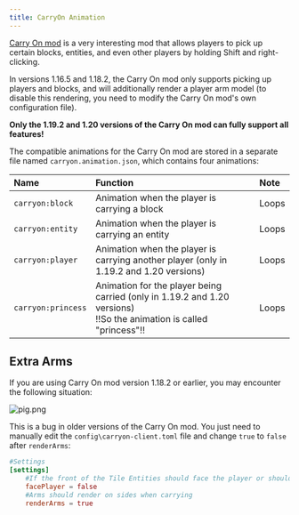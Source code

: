 ```yaml
---
title: CarryOn Animation
---
```


[Carry On mod](https://curseforge.com/minecraft/mc-mods/carry-on) is a very interesting mod that allows players to pick up certain blocks, entities, and even other players by holding Shift and right-clicking.

In versions 1.16.5 and 1.18.2, the Carry On mod only supports picking up players and blocks, and will additionally render a player arm model (to disable this rendering, you need to modify the Carry On mod's own configuration file).

**Only the 1.19.2 and 1.20 versions of the Carry On mod can fully support all features!**

The compatible animations for the Carry On mod are stored in a separate file named `carryon.animation.json`, which contains four animations:

| Name               | Function                                                                                                                | Note  |
| :----------------- | :---------------------------------------------------------------------------------------------------------------------- | :---- |
| `carryon:block`    | Animation when the player is carrying a block                                                                           | Loops |
| `carryon:entity`   | Animation when the player is carrying an entity                                                                         | Loops |
| `carryon:player`   | Animation when the player is carrying another player (only in 1.19.2 and 1.20 versions)                                 | Loops |
| `carryon:princess` | Animation for the player being carried (only in 1.19.2 and 1.20 versions)<br/>!!So the animation is called "princess"!! | Loops |

## Extra Arms

If you are using Carry On mod version 1.18.2 or earlier, you may encounter the following situation:

![pig.png](https://s2.loli.net/2025/01/30/T7lDLOtSYFPV91o.png)

This is a bug in older versions of the Carry On mod. You just need to manually edit the `config\carryon-client.toml` file and change `true` to `false` after `renderArms`:

```toml {6}
#Settings
[settings]
    #If the front of the Tile Entities should face the player or should face outward
    facePlayer = false
    #Arms should render on sides when carrying
    renderArms = true
```
